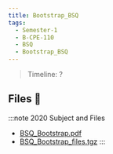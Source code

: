 ```yaml
---
title: Bootstrap_BSQ
tags:
  - Semester-1
  - B-CPE-110
  - BSQ
  - Bootstrap_BSQ
---
```

> Timeline: ?


## Files 📂

:::note 2020 Subject and Files
- [BSQ_Bootstrap.pdf](https://github.com/Studio-17/Epitech-Subjects/raw/main/Semester-1/B-CPE-110/BSQ/Bootstrap_BSQ/BSQ_Bootstrap.pdf)
- [BSQ_Bootstrap_files.tgz](https://github.com/Studio-17/Epitech-Subjects/raw/main/Semester-1/B-CPE-110/BSQ/Bootstrap_BSQ/BSQ_Bootstrap_files.tgz)
:::
